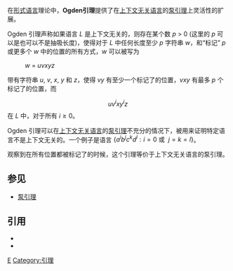 在[[形式语言|形式语言]]理论中，'''Ogden引理'''提供了在[[上下文无关语言|上下文无关语言]]的[[泵引理|泵引理]]上灵活性的扩展。

Ogden 引理声称如果语言 ''L'' 是上下文无关的，则存在某个数 ''p'' > 0 (这里的 ''p'' 可以是也可以不是抽吸长度)，使得对于 ''L'' 中任何长度至少 ''p'' 字符串 ''w''，和“标记” ''p'' 或更多个 ''w'' 中的位置的所有方式，''w'' 可以被写为
:''w'' = ''uvxyz''
带有字符串 ''u'', ''v'', ''x'', ''y'' 和 ''z''，使得 ''vy'' 有至少一个标记了的位置，''vxy'' 有最多 ''p'' 个标记了的位置，而
:<math>uv^ixy^iz</math> 在 ''L'' 中，对于所有 <math>i\ge 0</math>。

Ogden 引理可以在[[上下文无关语言|上下文无关语言]]的[[泵引理|泵引理]]不充分的情况下，被用来证明特定语言不是上下文无关的。一个例子是语言 <math>\{ a^ib^jc^kd^l : i=0 \ \text{或} \ \ j=k=l\}</math>。

观察到在所有位置都被标记了的时候，这个引理等价于上下文无关语言的泵引理。

== 参见 ==
* [[泵引理|泵引理]]

== 引用 ==
* {{cite journal | author=Ogden, W. | title=A helpful result for proving inherent ambiguity | journal=Mathematical Systems Theory | volume=2 | year=1968 | pages=191-194}}
* {{cite book|author = Hopcroft, Motwani and Ullman | year = 1979 | title = Automata Theory, Languages, and Computation |url = https://archive.org/details/trent_0116301269779 | publisher = Adison Wesley}}

[[Category:形式语言|E]]
[[Category:引理|Category:引理]]